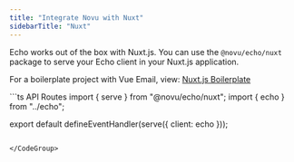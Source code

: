 ```yaml
---
title: "Integrate Novu with Nuxt"
sidebarTitle: "Nuxt"
---
```


Echo works out of the box with Nuxt.js. You can use the `@novu/echo/nuxt` package to serve your Echo client in your Nuxt.js application.

For a boilerplate project with Vue Email, view: [Nuxt.js Boilerplate](https://github.com/novuhq/echo-nuxt-example/)

<CodeGroup>
```ts API Routes
import { serve } from "@novu/echo/nuxt";
import { echo } from "../echo";

export default defineEventHandler(serve({ client: echo }));
```

</CodeGroup>
